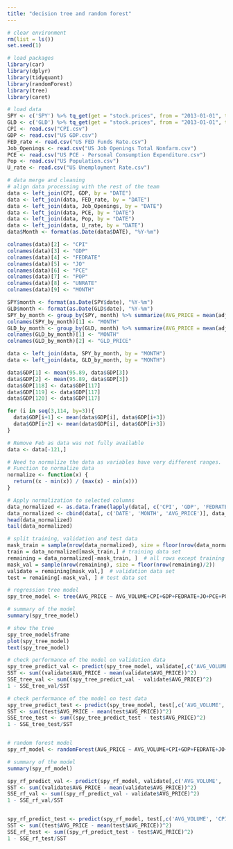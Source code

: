 ```yaml
---
title: "decision tree and random forest"
---
```


```r
# clear environment
rm(list = ls())
set.seed(1)
```

```r
# load packages
library(car)
library(dplyr)
library(tidyquant)
library(randomForest)
library(tree)
library(caret)
```

```r
# load data
SPY <- c('SPY') %>% tq_get(get = "stock.prices", from = "2013-01-01", to = "2024-02-29")
GLD <- c('GLD') %>% tq_get(get = "stock.prices", from = "2013-01-01", to = "2024-02-29")
CPI <- read.csv("CPI.csv")
GDP <- read.csv("US GDP.csv")
FED_rate <- read.csv("US FED Funds Rate.csv")
Job_Openings <- read.csv("US Job Openings Total Nonfarm.csv")
PCE <- read.csv("US PCE - Personal Consumption Expenditure.csv")
Pop <- read.csv("US Population.csv")
U_rate <- read.csv("US Unemployment Rate.csv")

# data merge and cleaning
# align data processing with the rest of the team
data <- left_join(CPI, GDP, by = "DATE")
data <- left_join(data, FED_rate, by = "DATE")
data <- left_join(data, Job_Openings, by = "DATE")
data <- left_join(data, PCE, by = "DATE")
data <- left_join(data, Pop, by = "DATE")
data <- left_join(data, U_rate, by = "DATE")
data$Month <- format(as.Date(data$DATE), "%Y-%m")

colnames(data)[2] <- "CPI"
colnames(data)[3] <- "GDP"
colnames(data)[4] <- "FEDRATE"
colnames(data)[5] <- "JO"
colnames(data)[6] <- "PCE"
colnames(data)[7] <- "POP"
colnames(data)[8] <- "UNRATE"
colnames(data)[9] <- "MONTH"

SPY$month <- format(as.Date(SPY$date), "%Y-%m")
GLD$month <- format(as.Date(GLD$date), "%Y-%m")
SPY_by_month <- group_by(SPY, month) %>% summarize(AVG_PRICE = mean(adjusted), AVG_VOLUME = mean(volume))
colnames(SPY_by_month)[1] <- "MONTH"
GLD_by_month <- group_by(GLD, month) %>% summarize(AVG_PRICE = mean(adjusted))
colnames(GLD_by_month)[1] <- "MONTH"
colnames(GLD_by_month)[2] <- "GLD_PRICE"

data <- left_join(data, SPY_by_month, by = "MONTH")
data <- left_join(data, GLD_by_month, by = "MONTH")

data$GDP[1] <- mean(95.89, data$GDP[3])
data$GDP[2] <- mean(95.89, data$GDP[3])
data$GDP[118] <- data$GDP[117]
data$GDP[119] <- data$GDP[117]
data$GDP[120] <- data$GDP[117]

for (i in seq(3,114, by=3)){
  data$GDP[i+1] <- mean(data$GDP[i], data$GDP[i+3])
  data$GDP[i+2] <- mean(data$GDP[i], data$GDP[i+3])  
}

# Remove Feb as data was not fully available
data <- data[-121,]

# Need to normalize the data as variables have very different ranges.
# Function to normalize data
normalize <- function(x) {
  return((x - min(x)) / (max(x) - min(x)))
}

# Apply normalization to selected columns
data_normalized <- as.data.frame(lapply(data[, c('CPI', 'GDP', 'FEDRATE', 'JO', 'PCE', 'POP', 'UNRATE', 'AVG_VOLUME', 'GLD_PRICE')], normalize))
data_normalized <- cbind(data[, c('DATE', 'MONTH', 'AVG_PRICE')], data_normalized)
head(data_normalized)
tail(data_normalized)

# split training, validation and test data
mask_train = sample(nrow(data_normalized), size = floor(nrow(data_normalized) * 0.6))
train = data_normalized[mask_train,] # training data set
remaining = data_normalized[-mask_train, ]  # all rows except training
mask_val = sample(nrow(remaining), size = floor(nrow(remaining)/2))
validate = remaining[mask_val,]  # validation data set
test = remaining[-mask_val, ] # test data set

```

```r
# regression tree model
spy_tree_model <- tree(AVG_PRICE ~ AVG_VOLUME+CPI+GDP+FEDRATE+JO+PCE+POP+UNRATE+GLD_PRICE, data = train)

# summary of the model
summary(spy_tree_model)

# show the tree
spy_tree_model$frame
plot(spy_tree_model)
text(spy_tree_model)

# check performance of the model on validation data
spy_tree_predict_val <- predict(spy_tree_model, validate[,c('AVG_VOLUME', 'CPI', 'GDP', 'FEDRATE', 'JO', 'PCE', 'POP', 'UNRATE', 'GLD_PRICE')])
SST <- sum((validate$AVG_PRICE - mean(validate$AVG_PRICE))^2)
SSE_tree_val <- sum((spy_tree_predict_val - validate$AVG_PRICE)^2)
1 - SSE_tree_val/SST

# check performance of the model on test data
spy_tree_predict_test <- predict(spy_tree_model, test[,c('AVG_VOLUME', 'CPI', 'GDP', 'FEDRATE', 'JO', 'PCE', 'POP', 'UNRATE', 'GLD_PRICE')])
SST <- sum((test$AVG_PRICE - mean(test$AVG_PRICE))^2)
SSE_tree_test <- sum((spy_tree_predict_test - test$AVG_PRICE)^2)
1 - SSE_tree_test/SST



```


```r
# random forest model
spy_rf_model <- randomForest(AVG_PRICE ~ AVG_VOLUME+CPI+GDP+FEDRATE+JO+PCE+POP+UNRATE+GLD_PRICE, data = train, importance = TRUE)

# summary of the model
summary(spy_rf_model)

spy_rf_predict_val <- predict(spy_rf_model, validate[,c('AVG_VOLUME', 'CPI', 'GDP', 'FEDRATE', 'JO', 'PCE', 'POP', 'UNRATE', 'GLD_PRICE')])
SST <- sum((validate$AVG_PRICE - mean(validate$AVG_PRICE))^2)
SSE_rf_val <- sum((spy_rf_predict_val - validate$AVG_PRICE)^2)
1 - SSE_rf_val/SST


spy_rf_predict_test <- predict(spy_rf_model, test[,c('AVG_VOLUME', 'CPI', 'GDP', 'FEDRATE', 'JO', 'PCE', 'POP', 'UNRATE', 'GLD_PRICE')])
SST <- sum((test$AVG_PRICE - mean(test$AVG_PRICE))^2)
SSE_rf_test <- sum((spy_rf_predict_test - test$AVG_PRICE)^2)
1 - SSE_rf_test/SST
```

